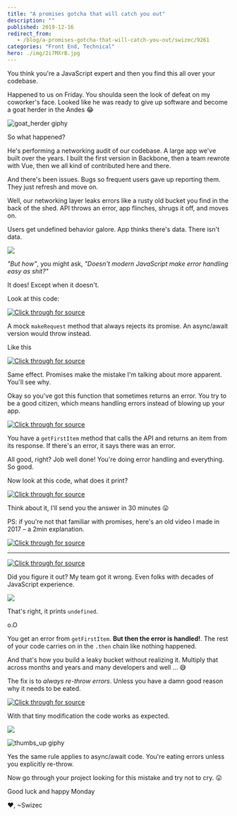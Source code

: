 ```yaml
---
title: "A promises gotcha that will catch you out"
description: ""
published: 2019-12-16
redirect_from:
   - /blog/a-promises-gotcha-that-will-catch-you-out/swizec/9261
categories: "Front End, Technical"
hero: ./img/2i7MXrB.jpg
---
```


You think you're a JavaScript expert and then you find this all over your codebase.

Happened to us on Friday. You shoulda seen the look of defeat on my coworker's face. Looked like he was ready to give up software and become a goat herder in the Andes 😂

![goat_herder giphy](./img/media-Z2wkLVzjpM784-giphy.gif)

So what happened?

He's performing a networking audit of our codebase. A large app we've built over the years. I built the first version in Backbone, then a team rewrote with Vue, then we all kind of contributed here and there.

And there's been issues. Bugs so frequent users gave up reporting them. They just refresh and move on.

Well, our networking layer leaks errors like a rusty old bucket you find in the back of the shed. API throws an error, app flinches, shrugs it off, and moves on.

Users get undefined behavior galore. App thinks there's data. There isn't data.

![](./img/2i7MXrB.jpg)

_"But how"_, you might ask, _"Doesn't modern JavaScript make error handling easy as shit?"_

It does! Except when it doesn't.

Look at this code:

[![Click through for source](./img/techletter.app-screenshot-1576516610434.png)](<https://carbon.now.sh/?bg=rgba(255,255,255,1)&t=seti&l=javascript&ds=true&wc=true&wa=true&pv=48px&ph=32px&ln=false&code=function%20makeRequest()%20%7B%0A%09return%20new%20Promise((resolve%2C%20reject)%20%3D%3E%20%7B%0A%09%09reject(%22Something%20went%20wrong%22)%0A%09%7D)%0A%7D>)

A mock `makeRequest` method that always rejects its promise. An async/await version would throw instead.

Like this

[![Click through for source](./img/techletter.app-screenshot-1576516608665.png)](<https://carbon.now.sh/?bg=rgba(255,255,255,1)&t=seti&l=javascript&ds=true&wc=true&wa=true&pv=48px&ph=32px&ln=false&code=async%20function%20makeRequest()%20%7B%0A%09throw%20new%20Error(%22Something%20went%20wrong%22)%0A%7D>)

Same effect. Promises make the mistake I'm talking about more apparent. You'll see why.

Okay so you've got this function that sometimes returns an error. You try to be a good citizen, which means handling errors instead of blowing up your app.

[![Click through for source](./img/techletter.app-screenshot-1576516610370.png)](<https://carbon.now.sh/?bg=rgba(255,255,255,1)&t=seti&l=javascript&ds=true&wc=true&wa=true&pv=48px&ph=32px&ln=false&code=function%20getFirstItem()%20%7B%0A%09return%20makeRequest()%0A%09%09.then(response%20%3D%3E%20%7B%0A%09%09%09return%20response.data%5B0%5D%0A%09%09%7D)%0A%09%09.catch(error%20%3D%3E%20%7B%0A%09%09%09console.error(%22There%20was%20an%20error!%22%2C%20error)%0A%09%09%7D)%0A%7D>)

You have a `getFirstItem` method that calls the API and returns an item from its response. If there's an error, it says there was an error.

All good, right? Job well done! You're doing error handling and everything. So good.

Now look at this code, what does it print?

[![Click through for source](./img/techletter.app-screenshot-1576516610299.png)](<https://carbon.now.sh/?bg=rgba(255,255,255,1)&t=seti&l=javascript&ds=true&wc=true&wa=true&pv=48px&ph=32px&ln=false&code=function%20printFirstItem()%20%7B%0A%09getFirstItem()%0A%09%09.then(item%20%3D%3E%20console.log(item))%0A%09%09.catch(error%20%3D%3E%20console.error(%22There%20was%20no%20item%22))%0A%7D>)

Think about it, I'll send you the answer in 30 minutes 😛

PS: if you're not that familiar with promises, here's an old video I made in 2017 – a 2min explanation.

[![Click through for source](./img/techletter.app-screenshot-1576516629907.png)](https://www.youtube.com/watch?v=KVYm0qC4b1Y)

---

[![Click through for source](./img/techletter.app-screenshot-1576516613487.png)](<https://carbon.now.sh/?bg=rgba(255,255,255,1)&t=seti&l=javascript&ds=true&wc=true&wa=true&pv=48px&ph=32px&ln=false&code=function%20printFirstItem()%20%7B%0A%09getFirstItem()%0A%09%09.then(item%20%3D%3E%20console.log(item))%0A%09%09.catch(error%20%3D%3E%20console.error(%22There%20was%20no%20item%22))%0A%7D>)

Did you figure it out? My team got it wrong. Even folks with decades of JavaScript experience.

![](./img/BYgtzPO.png)

That's right, it prints `undefined`.

o.O

You get an error from `getFirstItem`. **But then the error is handled!**. The rest of your code carries on in the `.then` chain like nothing happened.

And that's how you build a leaky bucket without realizing it. Multiply that across months and years and many developers and well ... 😅

The fix is to _always re-throw errors_. Unless you have a damn good reason why it needs to be eated.

[![Click through for source](./img/techletter.app-screenshot-1576516608792.png)](<https://carbon.now.sh/?bg=rgba(255,255,255,1)&t=seti&l=javascript&ds=true&wc=true&wa=true&pv=48px&ph=32px&ln=false&code=function%20getFirstItem()%20%7B%0A%09return%20makeRequest()%0A%09%09.then(response%20%3D%3E%20%7B%0A%09%09%09return%20response.data%5B0%5D%0A%09%09%7D)%0A%09%09.catch(error%20%3D%3E%20%7B%0A%09%09%09console.error(%22There%20was%20an%20error!%22%2C%20error)%0A%09%09%09throw%20error%0A%09%09%7D)%0A%7D>)

With that tiny modification the code works as expected.

![](./img/d89bP3j.png)

![thumbs_up giphy](./img/media-GCvktC0KFy9l6-giphy.gif)

Yes the same rule applies to async/await code. You're eating errors unless you explicitly re-throw.

Now go through your project looking for this mistake and try not to cry. 😛

Good luck and happy Monday

❤️, ~Swizec
